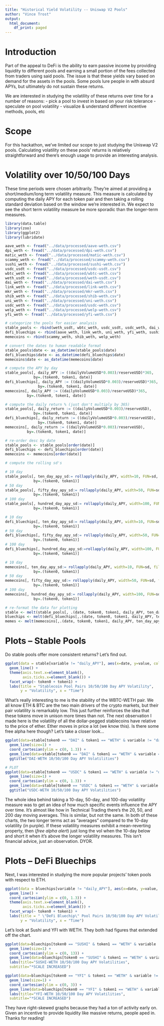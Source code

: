 ```yaml
---
title: "Historical Yield Volatility -- Uniswap V2 Pools"
author: "Vince Trost"
output:
  html_document:
    df_print: paged
---
```


# Introduction

Part of the appeal to DeFi is the ability to earn passive income by providing liquidity to different pools and earning a small portion of the fees collected from traders using said pools. The issue is that these yields vary based on demand for the assets in the pools. Some pools lure people in with absurd APYs, but ultimately do not sustain these returns.  

We are interested in studying the volatility of these returns over time for a number of reasons:
- pick a pool to invest in based on your risk tolerance
- speculate on pool volatility
- visualize & understand different incentive methods, pools, etc

# Scope

For this hackathon, we've limited our scope to just studying the Uniswap V2 pools. Calculating volatility on these pools' returns is relatively straightforward and there's enough usage to provide an interesting analysis.

# Volatility over 10/50/100 Days

These time periods were chosen arbitrarily. They're aimed at providing a short/medium/long term volatility measure. This measure is calculated by computing the daily APY for each token pair and then taking a rolling standard deviation based on the window we're interested in. We expect to see the short term volatility measure be more sporadic than the longer-term measures.

```r
library(data.table)
library(zoo)
library(ggplot2)
library(lubridate)

aave_weth <- fread("../data/processed/aave-weth.csv")
dpi_weth <- fread("../data/processed/dpi-weth.csv")
matic_weth <- fread("../data/processed/matic-weth.csv")
scammy_weth <- fread("../data/processed/scammy-weth.csv")
sushi_weth <- fread("../data/processed/sushi-weth.csv")
usdc_usdt <- fread("../data/processed/usdc-usdt.csv")
wbtc_weth <- fread("../data/processed/wbtc-weth.csv")
weth_usdt <- fread("../data/processed/weth-usdt.csv")
dai_weth <- fread("../data/processed/dai-weth.csv")
link_weth <- fread("../data/processed/link-weth.csv")
mkr_weth <- fread("../data/processed/mkr-weth.csv")
shib_weth <- fread("../data/processed/shib-weth.csv")
uni_weth <- fread("../data/processed/uni-weth.csv")
usdc_weth <- fread("../data/processed/usdc-weth.csv")
welp_weth <- fread("../data/processed/welp-weth.csv")
yfi_weth <- fread("../data/processed/yfi-weth.csv")
```

```r
# categorize the pools for easier analysis
stable_pools <- rbind(weth_usdt, wbtc_weth, usdc_usdt, usdc_weth, dai_weth)
defi_bluechips <- rbind(aave_weth, link_weth, uni_weth, yfi_weth, sushi_weth, mkr_weth, matic_weth)
memecoins <- rbind(scammy_weth, shib_weth, welp_weth)

# convert the dates to human readable format
stable_pools$date <- as_datetime(stable_pools$date)
defi_bluechips$date <- as_datetime(defi_bluechips$date)
memecoins$date <- as_datetime(memecoins$date)

```

```r
# compute the APY by day
stable_pools[, daily_APY := ((dailyVolumeUSD*0.003)/reserveUSD)*365, 
             by=.(token0, token1, date)]
defi_bluechips[, daily_APY := ((dailyVolumeUSD*0.003)/reserveUSD)*365, 
               by=.(token0, token1, date)]
memecoins[, daily_APY := ((dailyVolumeUSD*0.003)/reserveUSD)*365, 
          by=.(token0, token1, date)]

# compute the daily return % (just don't multiply by 365)
stable_pools[, daily_return := ((dailyVolumeUSD*0.003)/reserveUSD), 
             by=.(token0, token1, date)]
defi_bluechips[, daily_return := ((dailyVolumeUSD*0.003)/reserveUSD), 
               by=.(token0, token1, date)]
memecoins[, daily_return := ((dailyVolumeUSD*0.003)/reserveUSD), 
          by=.(token0, token1, date)]
```

```r
# re-order desc by date
stable_pools <- stable_pools[order(date)]
defi_bluechips <- defi_bluechips[order(date)]
memecoins <- memecoins[order(date)]
```

```r
# compute the rolling sd's

# 10 day
stable_pools[, ten_day_apy_sd:= rollapply(daily_APY, width=10, FUN=sd, fill=0, align="right"), 
             by=.(token0, token1)]
# 50 day
stable_pools[, fifty_day_apy_sd:= rollapply(daily_APY, width=50, FUN=sd, fill=0, align="right"), 
             by=.(token0, token1)]
# 100 day
stable_pools[, hundred_day_apy_sd:= rollapply(daily_APY, width=100, FUN=sd, fill=0, align="right"),
             by=.(token0, token1)]

# 10 day
defi_bluechips[, ten_day_apy_sd:= rollapply(daily_APY, width=10, FUN=sd, fill=0, align="right"),
             by=.(token0, token1)]
# 50 day
defi_bluechips[, fifty_day_apy_sd:= rollapply(daily_APY, width=50, FUN=sd, fill=0, align="right"), 
             by=.(token0, token1)]
# 100 day
defi_bluechips[, hundred_day_apy_sd:=rollapply(daily_APY, width=100, FUN=sd, fill=0, align="right"),
             by=.(token0, token1)]

# 10 day
memecoins[, ten_day_apy_sd:= rollapply(daily_APY, width=10, FUN=sd, fill=0, align="right"), 
             by=.(token0, token1)]
# 50 day
memecoins[, fifty_day_apy_sd:= rollapply(daily_APY, width=50, FUN=sd, fill=0, align="right"), 
             by=.(token0, token1)]
# 100 day
memecoins[, hundred_day_apy_sd:= rollapply(daily_APY, width=100, FUN=sd, fill=0, align="right"), 
             by=.(token0, token1)]
```

```r
# re-format the data for plotting
stable <- melt(stable_pools[, .(date, token0, token1, daily_APY, ten_day_apy_sd, fifty_day_apy_sd, hundred_day_apy_sd)], id.vars = c("date", "token0", "token1"))
bluechips <- melt(defi_bluechips[,.(date, token0, token1, daily_APY, ten_day_apy_sd, fifty_day_apy_sd, hundred_day_apy_sd)], id.vars = c("date", "token0", "token1"))
memes <- melt(memecoins[,.(date, token0, token1, daily_APY, ten_day_apy_sd, fifty_day_apy_sd, hundred_day_apy_sd)], id.vars = c("date", "token0", "token1"))
```


# Plots -- Stable Pools

Do stable pools offer more consistent returns? Let's find out.

```r
ggplot(data = stable[variable != "daily_APY"], aes(x=date, y=value, color=variable)) + 
  geom_line() +
  theme(axis.text.x=element_blank(),
        axis.ticks.x=element_blank()) +
  facet_wrap(~ token0 + token1) +
  labs(title = "Stablecoin Pool Pairs 10/50/100 Day APY Volatility",
       y = "Volatility", x = "Time")

```

What's really interesting to me is the stability of the WBTC-WETH pair. We all know ETH & BTC are the two main drivers of the crypto markets, but their pair volatility is remarkably low. This just further reinforces the idea that these tokens move in unison more times than not. 
The next observation I made here is the volatility of all the dollar-pegged stablecoins have relative to the price of ether. Ether moves in price a lot (we know this). Is there some free alpha here though? Let's take a closer look...

```r
ggplot(data=stable[token0 == "DAI" & token1 == "WETH" & variable != "daily_APY"], aes(x=date, y=value, colour=variable)) + 
  geom_line(size=1) +
  coord_cartesian(ylim = c(0, 1.3)) +
  geom_line(data=stable[token0 == "DAI" & token1 == "WETH" & variable == "daily_APY"], alpha=0.4) +
  ggtitle("DAI-WETH 10/50/100 Day APY Volatilities")
```


```r
# PLOT
ggplot(data=stable[token0 == "USDC" & token1 == "WETH" & variable != "daily_APY"], aes(x=date, y=value, colour=variable)) + 
  geom_line(size=1) +
  coord_cartesian(ylim = c(0, 1.3)) +
  geom_line(data=stable[token0 == "USDC" & token1 == "WETH" & variable == "daily_APY"], alpha=0.4) +
  ggtitle("USDC-WETH 10/50/100 Day APY Volatilities")
```

The whole idea behind taking a 10-day, 50-day, and 100-day volatility measure was to get an idea of how much specific events influence the APY over time. It's almost like how in Technical Trading there's the 20, 50, and 200 day moving averages. This is similar, but not the same. In both of these charts, the two longer terms act as "averages" compared to the 10-day volatility (in purple). If these volatility measures exhibit a mean-reverting property, then (*free alpha alert*) just long the vol when the 10-day below and short it when it's above the longer volatility measures. This isn't financial advice, just an observation. DYOR.

# Plots -- DeFi Bluechips

Next, I was interested in studying the more popular projects' token pools with respect to ETH.

```r
ggplot(data = bluechips[variable != "daily_APY"], aes(x=date, y=value, color=variable)) + 
  geom_line() +
  coord_cartesian(ylim = c(0, 1.3)) +
  theme(axis.text.x=element_blank(),
        axis.ticks.x=element_blank()) +
  facet_wrap(~ token0 + token1) +
  labs(title = " \"DeFi Bluechip\" Pool Pairs 10/50/100 Day APY Volatility",
       y = "Volatility", x = "Time")

```

Let's look at Sushi and YFI with WETH. They both had figures that extended off the chart.

```r
ggplot(data=bluechips[token0 == "SUSHI" & token1 == "WETH" & variable != "daily_APY"], aes(x=date, y=value, colour=variable)) + 
  geom_line(size=1) +
  coord_cartesian(ylim = c(0, 13)) +
  geom_line(data=bluechips[token0 == "SUSHI" & token1 == "WETH" & variable == "daily_APY"], alpha=0.4) +
  labs(title="SUSHI-WETH 10/50/100 Day APY Volatilities",
  subtitle="*SCALE INCREASED")
```


```r
ggplot(data=bluechips[token0 == "YFI" & token1 == "WETH" & variable != "daily_APY"], aes(x=date, y=value, colour=variable)) + 
  geom_line(size=1) +
  coord_cartesian(ylim = c(0, 3)) +
  geom_line(data=bluechips[token0 == "YFI" & token1 == "WETH" & variable == "daily_APY"], alpha=0.4) +
  labs(title="YFI-WETH 10/50/100 Day APY Volatilities",
  subtitle="*SCALE INCREASED")
```

They have right-skewed graphs because they had a ton of activity early on. Given an incentive to provide liquidity like massive returns, people aped in. Thanks for reading!